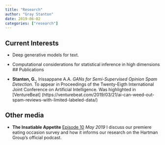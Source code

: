 ```yaml
---
title: "Research"
author: "Gray Stanton"
date: 2019-06-02
categories: ["research"]
---
```



## Current Interests
* Deep generative models for text. 
* Computational considerations for statistical inference in high dimensions
## Publications

* __Stanton, G.__, Irissappane A.A. *GANs for Semi-Supervised Opinion Spam Detection.* To appear in Proceedings of the Twenty-Eigth International Joint Conference on Artificial Intelligence. Was highlighted in [VentureBeat] (https://venturebeat.com/2019/03/21/ai-can-weed-out-spam-reviews-with-limited-labeled-data/)

## Other media
* __The Insatiable Appetite__  [Episode 10](https://www.hartman-group.com/podcasts/269005989/a-primer-on-hartmans-proprietary-eating-occasions-compass-database2) _May 2019_
I discuss our premiere eating occasion survey and how it informs our research on the Hartman Group's official podcast.


